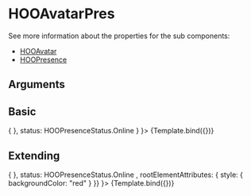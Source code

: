 
<Meta title="Molecules/Persona/HOOAvatarPres" component={HOOAvatarPres} />

# HOOAvatarPres

See more information about the properties for the sub components:

- [HOOAvatar](?path=/docs/atoms-avatar-hooavatar--standard-32-px)
- [HOOPresence](?path=/docs/atoms-avatar-hoopresence--online)

## Arguments

<ArgsTable of={HOOAvatarPres} />


## Basic
<Canvas>
  <Story 
    name="Basic"
    args = { 
      { size: HOOAvatarSize.Px32, imageSource: "https://placekitten.com/32/32", imageAlt: "Placeholder Image", onClick: () => { }, status: HOOPresenceStatus.Online } 
    }>
    {Template.bind({})}
  </Story>
</Canvas>

## Extending
<Canvas>
  <Story 
    name="Extending"
    args = { 
     { size: HOOAvatarSize.Px32, imageSource: "https://placekitten.com/32/32", imageAlt: "Placeholder Image", onClick: () => { }, status: HOOPresenceStatus.Online , rootElementAttributes: { style: { backgroundColor: "red" } }}
    }>
    {Template.bind({})}
  </Story>
</Canvas>